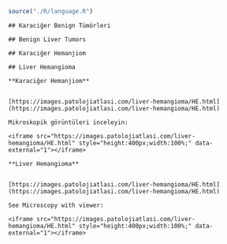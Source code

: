 
```r

source("./R/language.R")

```


```asis

## Karaciğer Benign Tümörleri

```




```asis

## Benign Liver Tumors

```




```asis

## Karaciğer Hemanjiom

```




```asis

## Liver Hemangioma

```




```asis

**Karaciğer Hemanjiom**


[https://images.patolojiatlasi.com/liver-hemangioma/HE.html](https://images.patolojiatlasi.com/liver-hemangioma/HE.html)

Mikroskopik görüntüleri inceleyin:

<iframe src="https://images.patolojiatlasi.com/liver-hemangioma/HE.html" style="height:400px;width:100%;" data-external="1"></iframe>

```




```asis

**Liver Hemangioma**


[https://images.patolojiatlasi.com/liver-hemangioma/HE.html](https://images.patolojiatlasi.com/liver-hemangioma/HE.html)

See Microscopy with viewer: 

<iframe src="https://images.patolojiatlasi.com/liver-hemangioma/HE.html" style="height:400px;width:100%;" data-external="1"></iframe>

```



